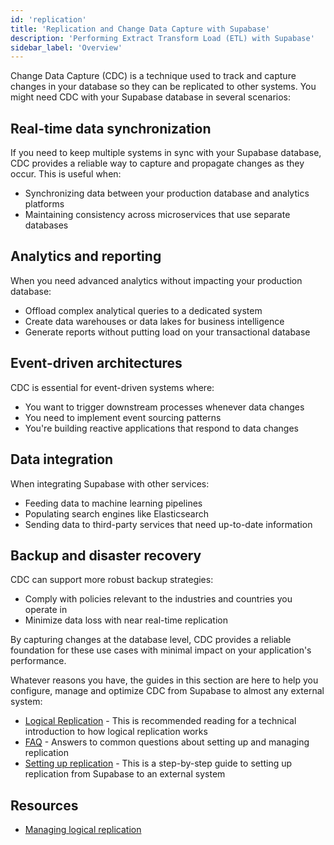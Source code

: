```yaml
---
id: 'replication'
title: 'Replication and Change Data Capture with Supabase'
description: 'Performing Extract Transform Load (ETL) with Supabase'
sidebar_label: 'Overview'
---
```


Change Data Capture (CDC) is a technique used to track and capture changes in your database so they can be replicated to other systems. You might need CDC with your Supabase database in several scenarios:

## Real-time data synchronization

If you need to keep multiple systems in sync with your Supabase database, CDC provides a reliable way to capture and propagate changes as they occur. This is useful when:

- Synchronizing data between your production database and analytics platforms
- Maintaining consistency across microservices that use separate databases

## Analytics and reporting

When you need advanced analytics without impacting your production database:

- Offload complex analytical queries to a dedicated system
- Create data warehouses or data lakes for business intelligence
- Generate reports without putting load on your transactional database

## Event-driven architectures

CDC is essential for event-driven systems where:

- You want to trigger downstream processes whenever data changes
- You need to implement event sourcing patterns
- You're building reactive applications that respond to data changes

## Data integration

When integrating Supabase with other services:

- Feeding data to machine learning pipelines
- Populating search engines like Elasticsearch
- Sending data to third-party services that need up-to-date information

## Backup and disaster recovery

CDC can support more robust backup strategies:

- Comply with policies relevant to the industries and countries you operate in
- Minimize data loss with near real-time replication

By capturing changes at the database level, CDC provides a reliable foundation for these use cases with minimal impact on your application's performance.

Whatever reasons you have, the guides in this section are here to help you configure, manage and optimize CDC from Supabase to almost any external system:
- [Logical Replication](/guides/database/replication-cdc/logical-replication) - This is recommended reading for a technical introduction to how logical replication works
- [FAQ](/guides/database/replication-cdc/faq) - Answers to common questions about setting up and managing replication
- [Setting up replication](/guides/database/replication-cdc/setting-up-replication) - This is a step-by-step guide to setting up replication from Supabase to an external system

## Resources 

- [Managing logical replication](/guides/database/managing-replication)
